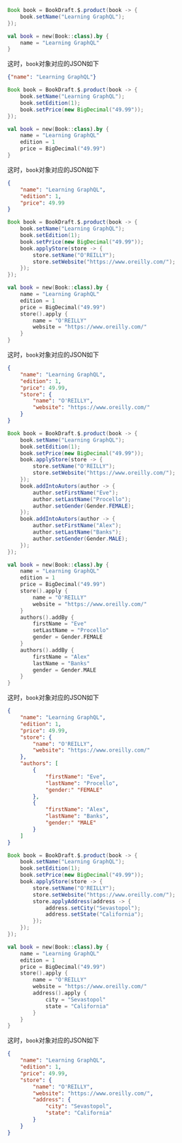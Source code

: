 
<Divider>
<Chip label="不完整对象"/>
</Divider>

<Tabs groupId="language">
<TabItem value="java" label="Java">

```java
Book book = BookDraft.$.product(book -> {
    book.setName("Learning GraphQL");
});
```

</TabItem>
<TabItem value="kotlin" label="Kotlin">

```kotlin
val book = new(Book::class).by {
    name = "Learning GraphQL"
}
```

</TabItem>
</Tabs>

这时，`book`对象对应的JSON如下

```json
{"name": "Learning GraphQL"}
```

<Divider>
<Chip label="完整的对象"/>
</Divider>

<Tabs groupId="language">
<TabItem value="java" label="Java">

```java
Book book = BookDraft.$.product(book -> {
    book.setName("Learning GraphQL");
    book.setEdition(1);
    book.setPrice(new BigDecimal("49.99"));
});
```

</TabItem>
<TabItem value="kotlin" label="Kotlin">

```kotlin
val book = new(Book::class).by {
    name = "Learning GraphQL"
    edition = 1
    price = BigDecimal("49.99")
}
```

</TabItem>
</Tabs>

这时，`book`对象对应的JSON如下

```json
{
    "name": "Learning GraphQL",
    "edition": 1,
    "price": 49.99
}
```

<Divider>
<Chip label="附带关联的对象"/>
</Divider>

<Tabs groupId="language">
<TabItem value="java" label="Java">

```java
Book book = BookDraft.$.product(book -> {
    book.setName("Learning GraphQL");
    book.setEdition(1);
    book.setPrice(new BigDecimal("49.99"));
    book.applyStore(store -> {
        store.setName("O'REILLY");
        store.setWebsite("https://www.oreilly.com/");
    });
});
```

</TabItem>
<TabItem value="kotlin" label="Kotlin">

```kotlin
val book = new(Book::class).by {
    name = "Learning GraphQL"
    edition = 1
    price = BigDecimal("49.99")
    store().apply {
        name = "O'REILLY"
        website = "https://www.oreilly.com/"
    }
}
```

</TabItem>
</Tabs>

这时，`book`对象对应的JSON如下

```json
{
    "name": "Learning GraphQL",
    "edition": 1,
    "price": 49.99,
    "store": {
        "name": "O'REILLY",
        "website": "https://www.oreilly.com/"
    }
}
```

<Divider>
<Chip label="附带更多的关联"/>
</Divider>

<Tabs groupId="language">
<TabItem value="java" label="Java">

```java
Book book = BookDraft.$.product(book -> {
    book.setName("Learning GraphQL");
    book.setEdition(1);
    book.setPrice(new BigDecimal("49.99"));
    book.applyStore(store -> {
        store.setName("O'REILLY");
        store.setWebsite("https://www.oreilly.com/");
    });
    book.addIntoAutors(author -> { 
        author.setFirstName("Eve");
        author.setLastName("Procello");
        author.setGender(Gender.FEMALE);
    });
    book.addIntoAutors(author -> { 
        author.setFirstName("Alex");
        author.setLastName("Banks");
        author.setGender(Gender.MALE);
    });
});
```

</TabItem>
<TabItem value="kotlin" label="Kotlin">

```kotlin
val book = new(Book::class).by {
    name = "Learning GraphQL"
    edition = 1
    price = BigDecimal("49.99")
    store().apply {
        name = "O'REILLY"
        website = "https://www.oreilly.com/"
    }
    authors().addBy {
        firstName = "Eve"
        setLastName = "Procello"
        gender = Gender.FEMALE
    }
    authors().addBy {
        firstName = "Alex"
        lastName = "Banks"
        gender = Gender.MALE
    }
}
```

</TabItem>
</Tabs>

这时，`book`对象对应的JSON如下

```json
{
    "name": "Learning GraphQL",
    "edition": 1,
    "price": 49.99,
    "store": {
        "name": "O'REILLY",
        "website": "https://www.oreilly.com/"
    },
    "authors": [
        {
            "firstName": "Eve",
            "lastName": "Procello",
            "gender:" "FEMALE"
        },
        {
            "firstName": "Alex",
            "lastName": "Banks",
            "gender:" "MALE"
        }
    ]
}
```

<Divider>
<Chip label="附带更深的关联"/>
</Divider>

<Tabs groupId="language">
<TabItem value="java" label="Java">

```java
Book book = BookDraft.$.product(book -> {
    book.setName("Learning GraphQL");
    book.setEdition(1);
    book.setPrice(new BigDecimal("49.99"));
    book.applyStore(store -> {
        store.setName("O'REILLY");
        store.setWebsite("https://www.oreilly.com/");
        store.applyAddress(address -> {
            address.setCity("Sevastopol");
            address.setState("California");
        });
    });
});
```

</TabItem>
<TabItem value="kotlin" label="Kotlin">

```kotlin
val book = new(Book::class).by {
    name = "Learning GraphQL"
    edition = 1
    price = BigDecimal("49.99")
    store().apply {
        name = "O'REILLY"
        website = "https://www.oreilly.com/"
        address().apply {
            city = "Sevastopol"
            state = "California"
        }
    }
}
```

</TabItem>
</Tabs>

这时，`book`对象对应的JSON如下

```json
{
    "name": "Learning GraphQL",
    "edition": 1,
    "price": 49.99,
    "store": {
        "name": "O'REILLY",
        "website": "https://www.oreilly.com/",
        "address": {
            "city": "Sevastopol",
            "state": "California"
        }
    }
}
```